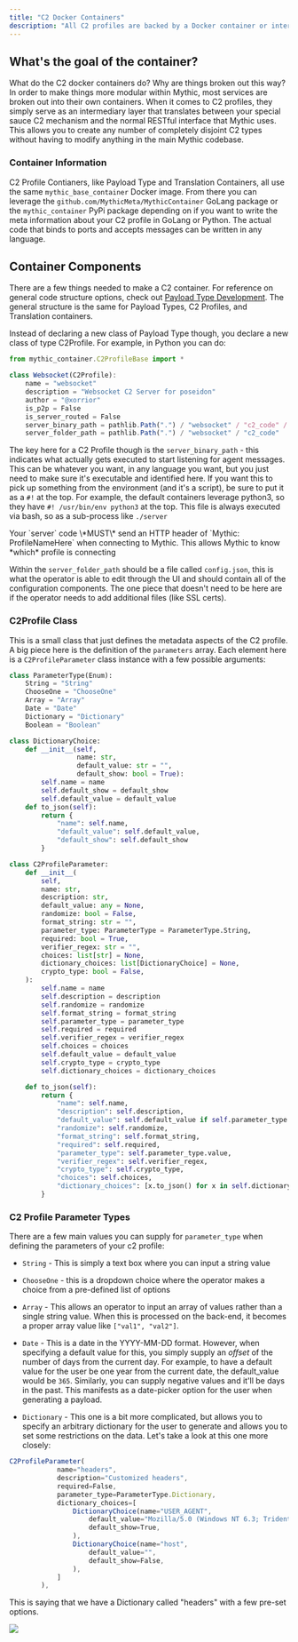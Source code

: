 ```yaml
---
title: "C2 Docker Containers"
description: "All C2 profiles are backed by a Docker container or intermediary layer of some sort."
---
```


## What's the goal of the container?

What do the C2 docker containers do? Why are things broken out this way? In order to make things more modular within Mythic, most services are broken out into their own containers. When it comes to C2 profiles, they simply serve as an intermediary layer that translates between your special sauce C2 mechanism and the normal RESTful interface that Mythic uses. This allows you to create any number of completely disjoint C2 types without having to modify anything in the main Mythic codebase.

### Container Information

C2 Profile Contianers, like Payload Type and Translation Containers, all use the same `mythic_base_container` Docker image. From there you can leverage the `github.com/MythicMeta/MythicContainer` GoLang package or the `mythic_container` PyPi package depending on if you want to write the meta information about your C2 profile in GoLang or Python. The actual code that binds to ports and accepts messages can be written in any language.

## Container Components

There are a few things needed to make a C2 container. For reference on general code structure options, check out [Payload Type Development](/version-2.3/customizing/payload-type-development). The general structure is the same for Payload Types, C2 Profiles, and Translation containers.

Instead of declaring a new class of Payload Type though, you declare a new class of type C2Profile. For example, in Python you can do:

```js
from mythic_container.C2ProfileBase import *

class Websocket(C2Profile):
    name = "websocket"
    description = "Websocket C2 Server for poseidon"
    author = "@xorrior"
    is_p2p = False
    is_server_routed = False
    server_binary_path = pathlib.Path(".") / "websocket" / "c2_code" / "server"
    server_folder_path = pathlib.Path(".") / "websocket" / "c2_code"
```

The key here for a C2 Profile though is the `server_binary_path` - this indicates what actually gets executed to start listening for agent messages. This can be whatever you want, in any language you want, but you just need to make sure it's executable and identified here. If you want this to pick up something from the environment (and it's a script), be sure to put it as a `#!` at the top. For example, the default containers leverage python3, so they have `#! /usr/bin/env python3` at the top. This file is always executed via bash, so as a sub-process like `./server`

<Note>
Your `server` code \*MUST\* send an HTTP header of `Mythic: ProfileNameHere` when connecting to Mythic. This allows Mythic to know *which* profile is connecting
</Note>

Within the `server_folder_path` should be a file called `config.json`, this is what the operator is able to edit through the UI and should contain all of the configuration components. The one piece that doesn't need to be here are if the operator needs to add additional files (like SSL certs).

### C2Profile Class

This is a small class that just defines the metadata aspects of the C2 profile. A big piece here is the definition of the `parameters` array. Each element here is a `C2ProfileParameter` class instance with a few possible arguments:

```py
class ParameterType(Enum):
    String = "String"
    ChooseOne = "ChooseOne"
    Array = "Array"
    Date = "Date"
    Dictionary = "Dictionary"
    Boolean = "Boolean"

class DictionaryChoice:
    def __init__(self,
                 name: str,
                 default_value: str = "",
                 default_show: bool = True):
        self.name = name
        self.default_show = default_show
        self.default_value = default_value
    def to_json(self):
        return {
            "name": self.name,
            "default_value": self.default_value,
            "default_show": self.default_show
        }

class C2ProfileParameter:
    def __init__(
        self,
        name: str,
        description: str,
        default_value: any = None,
        randomize: bool = False,
        format_string: str = "",
        parameter_type: ParameterType = ParameterType.String,
        required: bool = True,
        verifier_regex: str = "",
        choices: list[str] = None,
        dictionary_choices: list[DictionaryChoice] = None,
        crypto_type: bool = False,
    ):
        self.name = name
        self.description = description
        self.randomize = randomize
        self.format_string = format_string
        self.parameter_type = parameter_type
        self.required = required
        self.verifier_regex = verifier_regex
        self.choices = choices
        self.default_value = default_value
        self.crypto_type = crypto_type
        self.dictionary_choices = dictionary_choices

    def to_json(self):
        return {
            "name": self.name,
            "description": self.description,
            "default_value": self.default_value if self.parameter_type not in [ParameterType.Array, ParameterType.Dictionary] else json.dumps(self.default_value),
            "randomize": self.randomize,
            "format_string": self.format_string,
            "required": self.required,
            "parameter_type": self.parameter_type.value,
            "verifier_regex": self.verifier_regex,
            "crypto_type": self.crypto_type,
            "choices": self.choices,
            "dictionary_choices": [x.to_json() for x in self.dictionary_choices] if self.dictionary_choices is not None else None
        }
```

### C2 Profile Parameter Types

There are a few main values you can supply for `parameter_type` when defining the parameters of your c2 profile:

* `String` - This is simply a text box where you can input a string value

* `ChooseOne` - this is a dropdown choice where the operator makes a choice from a pre-defined list of options

* `Array` - This allows an operator to input an array of values rather than a single string value. When this is processed on the back-end, it becomes a proper array value like `["val1", "val2"]`.

* `Date` - This is a date in the YYYY-MM-DD format. However, when specifying a default value for this, you simply supply an *offset* of the number of days from the current day. For example, to have a default value for the user be one year from the current date, the default\_value would be `365`. Similarly, you can supply negative values and it'll be days in the past. This manifests as a date-picker option for the user when generating a payload.

* `Dictionary` - This one is a bit more complicated, but allows you to specify an arbitrary dictionary for the user to generate and allows you to set some restrictions on the data. Let's take a look at this one more closely:

```js
C2ProfileParameter(
            name="headers",
            description="Customized headers",
            required=False,
            parameter_type=ParameterType.Dictionary,
            dictionary_choices=[
                DictionaryChoice(name="USER_AGENT",
                    default_value="Mozilla/5.0 (Windows NT 6.3; Trident/7.0; rv:11.0) like Gecko",
                    default_show=True,
                ),
                DictionaryChoice(name="host",
                    default_value="",
                    default_show=False,
                ),
            ]
        ),
```

This is saying that we have a Dictionary called "headers" with a few pre-set options.

<Frame>
    <img src="/images/version-2.3/image-108.avif"/>
</Frame>
